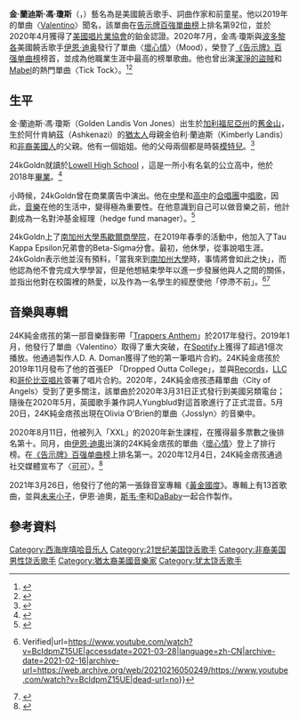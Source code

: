 {{translating|[[:en:Wikipedia|:en:Wikipedia]]||tpercent=1|time=2021-01-21UTC17:22:27}}
{{noteTA
|G1=Music
}}
{{Infobox musical artist
| name = 24K純金痞孩
| alias = {{flatlist|
* Goldn
* El Dorado
}}
| background = 男歌手
| image = 
| caption = 2021年3月的瓊斯
| birth_name = Golden Landis Von Jones
| birth_date = {{birth date and age|2000|11|13}}
| birth_place = {{USA}}[[加利福尼亞州|加利福尼亞州]][[舊金山|舊金山]]
| origin = 
| genre = {{flatlist|
* [[饒舌音樂|饒舌]]
* [[情绪说唱|情绪说唱]]
* [[陷阱音樂|陷阱]]
* [[当代节奏布鲁斯|R&B]]
* [[流行搖滾|流行搖滾]]}}
| occupation = {{hlist|饒舌歌手|歌手|詞曲作家|演員}}
| instrument = 人聲
| years_active = 2016–至今
| label = {{hlist|Records|[[哥倫比亞唱片|哥倫比亞唱片]]}}
| associated_acts = {{hlist|[[D.A_Got_That_Dope|D.A Got That Dope]]|[[伊恩·迪奥|伊恩·迪奥]]|Landon Cube}}
| website = {{URL|24kgoldn.com/}}
}}

'''金·蘭迪斯·馮·瓊斯'''（{{Lang-en|Golden Landis Von Jones}}，{{Bd|2000年|11月13日}}）藝名為{{engname|24K純金痞孩|'''24kGoldn'''}}是美國饒舌歌手、詞曲作家和前童星。他以2019年的單曲〈[[Valentino_(24K純金痞孩音樂)|Valentino]]〉聞名，該單曲在[[告示牌百强单曲榜|告示牌百強單曲榜]]上排名第92位，並於2020年4月獲得了[[美國唱片業協會|美國唱片業協會]]的鉑金認證。2020年7月，金馮·瓊斯與[[波多黎各|波多黎各]]美國饒舌歌手[[伊恩·迪奥|伊恩·迪奥]]發行了單曲〈[[壞心情|壞心情]]〉（Mood），榮登了[[告示牌百强单曲榜|《告示牌》百强单曲榜]]榜首，並成為他職業生涯中最高的榜單歌曲。他也曾出演[[潔淨的盜賊|潔淨的盜賊]]和[[Mabel|Mabel]]的熱門單曲〈Tick Tock〉。<ref>{{Cite web|title=24kGoldn|url=https://audibletreats.com/24kgoldn/|accessdate=2021-03-28|date=2016-02-24|work=Audible Treats|language=en-US|archive-date=2021-01-16|archive-url=https://web.archive.org/web/20210116031958/https://audibletreats.com/24kgoldn/|dead-url=no}}</ref><ref>{{Cite web|title=24kGoldn reflects on his start as a child actor|url=https://news.yahoo.com/24kgoldn-reflects-start-child-actor-011509514.html|accessdate=2021-03-28|work=news.yahoo.com|language=en-US|archive-date=2021-02-02|archive-url=https://web.archive.org/web/20210202190558/https://news.yahoo.com/24kgoldn-reflects-start-child-actor-011509514.html|dead-url=no}}</ref>

== 生平 ==
金·蘭迪斯·馮·瓊斯（Golden Landis Von Jones）出生於[[加利福尼亞州|加利福尼亞州]]的[[舊金山|舊金山]]，生於阿什肯納茲（Ashkenazi）的[[猶太人|猶太人]]母親金伯利·蘭迪斯（Kimberly Landis）和[[非裔|非裔]][[美國人|美國人]]的父親。他有一個姐姐。他的父母兩個都是時裝[[模特兒|模特兒]]。<ref>{{Cite web|title=How 24kGoldn went from USC freshman to Spotify-topping hip-hop star|url=https://www.latimes.com/entertainment-arts/music/story/2020-10-14/24kgoldn-mood-spotify-global|accessdate=2021-03-28|date=2020-10-14|last=Facebook|work=Los Angeles Times|language=en-US|archive-date=2021-05-29|archive-url=https://web.archive.org/web/20210529155202/https://www.latimes.com/entertainment-arts/music/story/2020-10-14/24kgoldn-mood-spotify-global|dead-url=no}}</ref>

24kGoldn就讀於[https://en.m.wikipedia.org/wiki/Lowell_High_School_(San_Francisco) Lowell High School] {{Wayback|url=https://en.m.wikipedia.org/wiki/Lowell_High_School_(San_Francisco) |date=20210421071850 }}，這是一所小有名氣的公立高中，他於2018年[[畢業|畢業]]。<ref>{{Cite web|title=HIDDEN GEMS OF LOWELL: Rapper Golden Landis Von Jones|url=https://thelowell.org/412/features/hidden-gems-of-lowell-rapper-golden-landis-von-jones/|accessdate=2021-03-28|last=Kawanami|first=Tobi|work=The Lowell|archive-date=2021-04-20|archive-url=https://web.archive.org/web/20210420042017/https://thelowell.org/412/features/hidden-gems-of-lowell-rapper-golden-landis-von-jones/|dead-url=no}}</ref>

小時候，24kGoldn曾在商業廣告中演出。他在[[中學|中學]]和[[高中|高中]]的[[合唱團|合唱團]]中[[唱歌|唱歌]]，因此，[[音樂|音樂]]在他的生活中，變得極為重要性。在他意識到自己可以做音樂之前，他計劃成為一名對沖基金經理（hedge fund manager）。<ref>{{Cite web|title=The Break Presents: 24KGoldn|url=https://www.xxlmag.com/24kgoldn-interview-the-break/|accessdate=2021-03-28|last=December 13|first=Robby Seabrook IIIPublished:|work=XXL Mag|language=en|archive-date=2021-05-10|archive-url=https://web.archive.org/web/20210510145331/https://www.xxlmag.com/24kgoldn-interview-the-break/|dead-url=no}}</ref>

24kGoldn上了[[南加州|南加州]][[大學|大學]][[馬歇爾商學院|馬歇爾商學院]]，在2019年春季的活動中，他加入了Tau Kappa Epsilon兄弟會的Beta-Sigma分會。最初，他休學，從事說唱生涯。24kGoldn表示他並沒有預料，「當我來到[[南加州|南加州]][[大學|大學]]時，事情將會如此之快」，而他認為他不會完成大學學習，但是他想結束學年以進一步發展他與人之間的關係，並指出他對在校園裡的熱愛，以及作為一名學生的經歷使他「停滯不前」。<ref>{{Citation|title=24kGoldn "Valentino" Official Lyrics & Meaning {{!}} Verified|url=https://www.youtube.com/watch?v=BcIdpmZ15UE|accessdate=2021-03-28|language=zh-CN|archive-date=2021-02-16|archive-url=https://web.archive.org/web/20210216050249/https://www.youtube.com/watch?v=BcIdpmZ15UE|dead-url=no}}</ref><ref>{{Cite web|title=Introducing Golden Landis Von Jones aka 24kGoldn|url=http://www.tkeusc.org/alumni/news/4200-introducing-golden-landis-von-jones-aka-24kgoldn/|accessdate=2021-03-28|work=www.tkeusc.org|archive-date=2021-04-17|archive-url=https://web.archive.org/web/20210417183630/http://www.tkeusc.org/alumni/news/4200-introducing-golden-landis-von-jones-aka-24kgoldn/|dead-url=no}}</ref>

== 音樂與專輯 ==
24K純金痞孩的第一部音樂錄影帶「[[Trappers_Anthem|Trappers Anthem]]」於2017年發行。2019年1月，他發行了單曲〈Valentino〉取得了重大突破，在[[Spotify|Spotify]]上獲得了超過1億次播放。他通過製作人D. A. Doman獲得了他的第一筆唱片合約。24K純金痞孩於2019年11月發布了他的首張EP 「Dropped Outta College」，並與[[Records|Records]]，[[LLC|LLC]]和[[哥伦比亚唱片|哥伦比亚唱片]]簽署了唱片合約。2020年，24K純金痞孩憑藉單曲〈City of Angels〉受到了更多關注，該單曲於2020年3月31日正式發行到美國另類電台；隨後在2020年5月，英國歌手兼作詞人Yungblud對這首歌進行了正式混音。5月20日，24K純金痞孩出現在Olivia O'Brien的單曲〈Josslyn〉的音樂中。

2020年8月11日，他被列入「XXL」的2020年新生課程，在獲得最多票數之後排名第十。同月，由[[伊恩·迪奧|伊恩·迪奧]]出演的24K純金痞孩的單曲〈[[壞心情|壞心情]]〉登上了排行榜。在[[告示牌百强单曲榜|《告示牌》百强单曲榜]]上排名第一。2020年12月4日，24K純金痞孩通過社交媒體宣布了〈[[可可_(24K純金痞孩歌曲)|可可]]〉。<ref>{{Cite web|title=DaBaby Joins 24kGoldn on “Coco”|url=https://www.complex.com/music/2020/12/24kgoldn-dababy-coco|accessdate=2021-03-29|work=Complex|language=en|archive-date=2021-02-18|archive-url=https://web.archive.org/web/20210218113510/https://www.complex.com/music/2020/12/24kgoldn-dababy-coco|dead-url=no}}</ref>

2021年3月26日，他發行了他的第一張錄音室專輯《[[黃金國度_(24K純金痞孩專輯)|黃金國度]]》。專輯上有13首歌曲，並與[[未来小子_(饶舌歌手)|未来小子]]，伊恩·迪奧，[[斯韦·李|斯韦·李]]和[[DaBaby|DaBaby]]一起合作製作。

== 參考資料 ==

{{reflist|30em}}

[[Category:西海岸嘻哈音乐人|Category:西海岸嘻哈音乐人]]
[[Category:21世纪美国饶舌歌手|Category:21世纪美国饶舌歌手]]
[[Category:非裔美国男性饶舌歌手|Category:非裔美国男性饶舌歌手]]
[[Category:猶太裔美國音樂家|Category:猶太裔美國音樂家]]
[[Category:犹太饶舌歌手|Category:犹太饶舌歌手]]